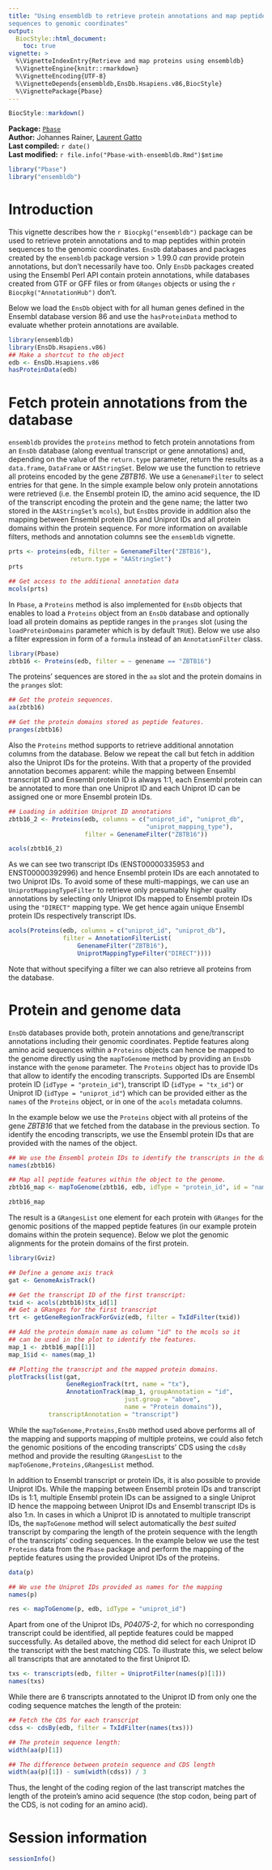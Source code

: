 ```yaml
---
title: "Using ensembldb to retrieve protein annotations and map peptide
sequences to genomic coordinates"
output:
  BiocStyle::html_document:
    toc: true
vignette: >
  %\VignetteIndexEntry{Retrieve and map proteins using ensembldb}
  %\VignetteEngine{knitr::rmarkdown}
  %\VignetteEncoding{UTF-8}
  %\VignetteDepends{ensembldb,EnsDb.Hsapiens.v86,BiocStyle}
  %\VignettePackage{Pbase}
---
```


```r
BiocStyle::markdown()
```

**Package:** [`Pbase`](http://bioconductor.org/packages/devel/bioc/html/Pbase.html)<br />
**Author:** Johannes Rainer, [Laurent Gatto](http://cpu.sysbiol.cam.ac.uk/) <br />
**Last compiled:** `r date()` <br />
**Last modified:** `r file.info("Pbase-with-ensembldb.Rmd")$mtime`

```r
library("Pbase")
library("ensembldb")
```

# Introduction

This vignette describes how the `r Biocpkg("ensembldb")` package can be used to
retrieve protein annotations and to map peptides within protein sequences to the
genomic coordinates. `EnsDb` databases and packages created by the `ensembldb`
package version > 1.99.0 _can_ provide protein annotations, but don't necessarily
have too. Only `EnsDb` packages created using the Ensembl Perl API contain
protein annotations, while databases created from GTF or GFF files or from
`GRanges` objects or using the `r Biocpkg("AnnotationHub")` don't.

Below we load the `EnsDb` object with for all human genes defined in the Ensembl
database version 86 and use the `hasProteinData` method to evaluate whether
protein annotations are available.

```r
library(ensembldb)
library(EnsDb.Hsapiens.v86)
## Make a shortcut to the object
edb <- EnsDb.Hsapiens.v86
hasProteinData(edb)
```

# Fetch protein annotations from the database

`ensembldb` provides the `proteins` method to fetch protein annotations from an
`EnsDb` database (along eventual transcript or gene annotations) and, depending
on the value of the `return.type` parameter, return the results as a
`data.frame`, `DataFrame` or `AAStringSet`. Below we use the function to
retrieve all proteins encoded by the gene _ZBTB16_. We use a `GenenameFilter` to
select entries for that gene. In the simple example below only protein
annotations were retrieved (i.e. the Ensembl protein ID, the amino acid
sequence, the ID of the transcript encoding the protein and the gene name; the
latter two stored in the `AAStringSet`'s `mcols`), but `EnsDb`s provide in
addition also the mapping between Ensembl protein IDs and Uniprot IDs and all
protein domains within the protein sequence. For more information on available
filters, methods and annotation columns see the `ensembldb` vignette.

```r
prts <- proteins(edb, filter = GenenameFilter("ZBTB16"),
                 return.type = "AAStringSet")
prts

## Get access to the additional annotation data
mcols(prts)

```

In `Pbase`, a `Proteins` method is also implemented for `EnsDb` objects that
enables to load a `Proteins` object from an `EnsDb` database and optionally load
all protein domains as peptide ranges in the `pranges` slot (using the
`loadProteinDomains` parameter which is by default `TRUE`). Below we use also a
filter expression in form of a `formula` instead of an `AnnotationFilter` class.

```r
library(Pbase)
zbtb16 <- Proteins(edb, filter = ~ genename == "ZBTB16")
```

The proteins' sequences are stored in the `aa` slot and the protein domains in
the `pranges` slot:

```r
## Get the protein sequences.
aa(zbtb16)

## Get the protein domains stored as peptide features.
pranges(zbtb16)
```

Also the `Proteins` method supports to retrieve additional annotation columns
from the database. Below we repeat the call but fetch in addition also the
Uniprot IDs for the proteins. With that a property of the provided annotation
becomes apparent: while the mapping between Ensembl transcript ID and Ensembl
protein ID is always 1:1, each Ensembl protein can be annotated to more than one
Uniprot ID and each Uniprot ID can be assigned one or more Ensembl protein IDs.

```r
## Loading in addition Uniprot ID annotations
zbtb16_2 <- Proteins(edb, columns = c("uniprot_id", "uniprot_db",
                                      "uniprot_mapping_type"),
                     filter = GenenameFilter("ZBTB16"))

acols(zbtb16_2)
```

As we can see two transcript IDs (ENST00000335953 and ENST00000392996) and hence
Ensembl protein IDs are each annotated to two Uniprot IDs. To avoid some of
these multi-mappings, we can use an `UniprotMappingTypeFilter` to retrieve only
presumably higher quality annotations by selecting only Uniprot IDs mapped to
Ensembl protein IDs using the `"DIRECT"` mapping type. We get hence again unique
Ensembl protein IDs respectively transcript IDs.

```r
acols(Proteins(edb, columns = c("uniprot_id", "uniprot_db"),
               filter = AnnotationFilterList(
                   GenenameFilter("ZBTB16"),
                   UniprotMappingTypeFilter("DIRECT"))))
```

Note that without specifying a filter we can also retrieve all proteins from the database.


# Protein and genome data

`EnsDb` databases provide both, protein annotations and gene/transcript
annotations including their genomic coordinates. Peptide features along amino
acid sequences within a `Proteins` objects can hence be mapped to the genome
directly using the `mapToGenome` method by providing an `EnsDb` instance with
the `genome` parameter. The `Proteins` object has to provide IDs that allow to
identify the encoding transcripts. Supported IDs are Ensembl protein ID (`idType
= "protein_id"`), transcript ID (`idType = "tx_id"`) or Uniprot ID (`idType =
"uniprot_id"`) which can be provided either as the `names` of the `Proteins`
object, or in one of the `acols` metadata columns.

In the example below we use the `Proteins` object with all proteins of the gene
*ZBTB16* that we fetched from the database in the previous section. To identify
the encoding transcripts, we use the Ensembl protein IDs that are provided with
the names of the object.

```r
## We use the Ensembl protein IDs to identify the transcripts in the database
names(zbtb16)

## Map all peptide features within the object to the genome.
zbtb16_map <- mapToGenome(zbtb16, edb, idType = "protein_id", id = "name")

zbtb16_map
```

The result is a `GRangesList` one element for each protein with `GRanges` for
the genomic positions of the mapped peptide features (in our example protein
domains within the protein sequence). Below we plot the genomic alignments for
the protein domains of the first protein.

```r
library(Gviz)

## Define a genome axis track
gat <- GenomeAxisTrack()

## Get the transcript ID of the first transcript:
txid <- acols(zbtb16)$tx_id[1]
## Get a GRanges for the first transcript
trt <- getGeneRegionTrackForGviz(edb, filter = TxIdFilter(txid))

## Add the protein domain name as column "id" to the mcols so it
## can be used in the plot to identify the features.
map_1 <- zbtb16_map[[1]]
map_1$id <- names(map_1)

## Plotting the transcript and the mapped protein domains.
plotTracks(list(gat,
                GeneRegionTrack(trt, name = "tx"),
                AnnotationTrack(map_1, groupAnnotation = "id",
                                just.group = "above",
                                name = "Protein domains")),
           transcriptAnnotation = "transcript")

```

While the `mapToGenome,Proteins,EnsDb` method used above performs all of the
mapping and supports mapping of multiple proteins, we could also fetch the
genomic positions of the encoding transcripts' CDS using the `cdsBy` method and
provide the resulting `GRangesList` to the `mapToGenome,Proteins,GRangesList`
method.

In addition to Ensembl transcript or protein IDs, it is also possible to provide
Uniprot IDs. While the mapping between Ensembl protein IDs and transcript IDs is
1:1, multiple Ensembl protein IDs can be assigned to a single Uniprot ID hence
the mappoing between Uniprot IDs and Ensembl transcript IDs is also 1:n. In
cases in which a Uniprot ID is annotated to multiple transcript IDs, the
`mapToGenome` method will select automatically the _best suited_ transcript by
comparing the length of the protein sequence with the length of the transcripts'
coding sequences. In the example below we use the test `Proteins` data from the
`Pbase` package and perform the mapping of the peptide features using the
provided Uniprot IDs of the proteins.

```r
data(p)

## We use the Uniprot IDs provided as names for the mapping
names(p)

res <- mapToGenome(p, edb, idType = "uniprot_id")

```

Apart from one of the Uniprot IDs, _P04075-2_, for which no corresponding
transcript could be identified, all peptide features could be mapped
successfully. As detailed above, the method did select for each Uniprot ID the
transcript with the best matching CDS. To illustrate this, we select below all
transcripts that are annotated to the first Uniprot ID.

```r
txs <- transcripts(edb, filter = UniprotFilter(names(p)[1]))
names(txs)
```

While there are 6 transcripts annotated to the Uniprot ID from only one the
coding sequence matches the length of the protein:

```r
## Fetch the CDS for each transcript
cdss <- cdsBy(edb, filter = TxIdFilter(names(txs)))

## The protein sequence length:
width(aa(p)[1])

## The difference between protein sequence and CDS length
width(aa(p)[1]) - sum(width(cdss)) / 3

```

Thus, the lenght of the coding region of the last transcript matches the length
of the protein's amino acid sequence (the stop codon, being part of
the CDS, is not coding for an amino acid).


# Session information

```r
sessionInfo()
```
